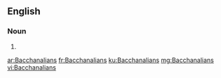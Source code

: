 ==English==

===Noun===
{{head|en|plural}}

# {{plural of|Bacchanalian|lang=en|nocat=1}}

[[ar:Bacchanalians]]
[[fr:Bacchanalians]]
[[ku:Bacchanalians]]
[[mg:Bacchanalians]]
[[vi:Bacchanalians]]